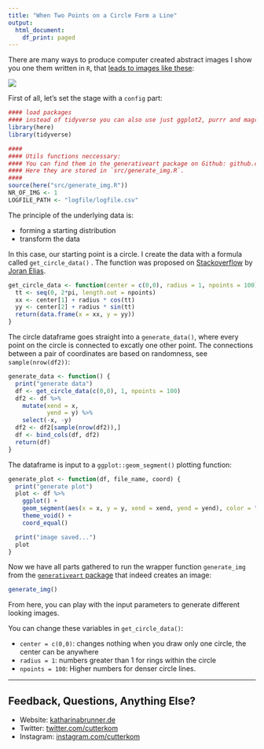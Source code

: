 ```yaml
---
title: "When Two Points on a Circle Form a Line"
output:
  html_document:
    df_print: paged
---
```



There are many ways to produce computer created abstract images I show you one them written in `R`, that [leads to images like these](instagram.com/cutterkom):

![](generativeart_circle_lines.png)

First of all, let's set the stage with a `config` part:

```r

#### load packages
#### instead of tidyverse you can also use just ggplot2, purrr and magrittr
library(here)
library(tidyverse)

####
#### Utils functions neccessary:
#### You can find them in the generativeart package on Github: github.com/cutterkom/generativeart.
#### Here they are stored in `src/generate_img.R`.
####
source(here("src/generate_img.R"))
NR_OF_IMG <- 1
LOGFILE_PATH <- "logfile/logfile.csv"

```

The principle of the underlying data is:

- forming a starting distribution
- transform the data

In this case, our starting point is a circle. I create the data with a formula called `get_circle_data()`
. The function was proposed on [Stackoverflow](https://stackoverflow.com/questions/6862742/draw-a-circle-with-ggplot2/9847076) by [Joran Elias](https://github.com/joranE).

```r
get_circle_data <- function(center = c(0,0), radius = 1, npoints = 100){
  tt <- seq(0, 2*pi, length.out = npoints)
  xx <- center[1] + radius * cos(tt)
  yy <- center[2] + radius * sin(tt)
  return(data.frame(x = xx, y = yy))
}
```

The circle dataframe goes straight into a `generate_data()`, where every point on the circle is connected to excatly one other point. The connections between a pair of coordinates are based on randomness, see `sample(nrow(df2))`:

```r
generate_data <- function() {
  print("generate data")
  df <- get_circle_data(c(0,0), 1, npoints = 100)
  df2 <- df %>%
    mutate(xend = x,
           yend = y) %>%
    select(-x, -y)
  df2 <- df2[sample(nrow(df2)),]
  df <- bind_cols(df, df2)
  return(df)
}
```

The dataframe is input to a `ggplot::geom_segment()` plotting function:

```r
generate_plot <- function(df, file_name, coord) {
  print("generate plot")
  plot <- df %>%
    ggplot() +
    geom_segment(aes(x = x, y = y, xend = xend, yend = yend), color = "black", size = 0.25, alpha = 0.6) +
    theme_void() +
    coord_equal()

  print("image saved...")
  plot
}
```

Now we have all parts gathered to run the wrapper function `generate_img` from the [`generativeart` package](http://github.com/cutterkom) that indeed creates an image:

```r
generate_img()
```

From here, you can play with the input parameters to generate different looking images.

You can change these variables in `get_circle_data()`:

* `center = c(0,0)`: changes nothing when you draw only one circle, the center can be anywhere
* `radius = 1`: numbers greater than 1 for rings within the circle
* `npoints = 100`: Higher numbers for denser circle lines.


---

## Feedback, Questions, Anything Else?

* Website: [katharinabrunner.de](katharinabrunner.de)
* Twitter: [twitter.com/cutterkom](twitter.com/cutterkom)
* Instagram: [instagram.com/cutterkom](instagram.com/cutterkom)
